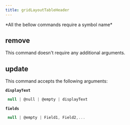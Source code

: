 ```yaml
---
title: gridLayoutTableHeader
---
```



  <Callout type="error" emoji="">
   *All the bellow commands require a symbol name*
  </Callout>

## remove

This command doesn't require any additional arguments.


## update

This command accepts the following arguments:

**`displayText`**
```js filename="type"
 null | @null | @empty | displayText
```
**`fields`**
```js filename="type"
 null | @empty | Field1, Field2,...
```

